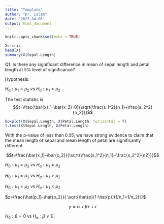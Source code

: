 ```yaml
---
title: "Template"
author: "Dr. Islam"
date: "2023-04-06"
output: html_document
---
```


```r
knitr::opts_chunk$set(echo = TRUE)
```


```r
X<-iris
head(X)
summary(X$Sepal.Length)
```

Q1. 
Is there any significant difference in mean of sepal length and petal length at 5% level of significance?

Hypothesis:

$H_a:\mu_1=\mu_2$ vs $H_a:\mu_1 \ne \mu_2$

The test statistic is $$t=\frac{\bar{x}_1-\bar{x_2}-0}{\sqrt{\frac{s_1^2}{n_1}+\frac{s_2^2}{n_2}}}$$

```r
boxplot(X$Sepal.Length, X$Petal.Length, horizontal = T)
t.test(X$Sepal.Length, X$Petal.Length)
```
With the p-value of less than 0.05, we have strong evidence to claim that the mean length of sepal and mean length of petal are significantly different. 






$$t=\frac{\bar{x_1}-\bar{x_2}}{\sqrt{\frac{s_1^2}{n_1}+\frac{s_2^2}{n2}}}$$

$H_0: \mu_1=\mu_2$ vs $H_a: \mu_1 \ne \mu_2$

$H_0: \mu_1=\mu_2$ vs $H_a: \mu_1 \gt \mu_2$

$H_0: \mu_1=\mu_2$ vs $H_a: \mu_1 \lt \mu_2$


$z=\frac{\hat{p_1}-\hat{p_2}}{ \sqrt{\hat{p}(1-\hat{p})(1/n_1+1/n_2)}}$

$$y=\alpha+\beta x+\epsilon$$

$H_0: \beta=0$ vs $H_a:\beta \ne 0$


